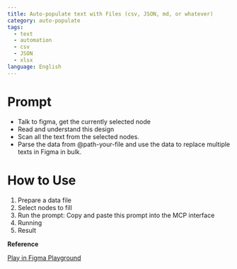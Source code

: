 ```yaml
---
title: Auto-populate text with Files (csv, JSON, md, or whatever)
category: auto-populate
tags:
  - text
  - automation
  - csv
  - JSON
  - xlsx
language: English
---
```


# Prompt

- Talk to figma, get the currently selected node
- Read and understand this design
- Scan all the text from the selected nodes.
- Parse the data from @path-your-file and use the data to replace multiple texts in Figma in bulk.


# How to Use

1. Prepare a data file 
2. Select nodes to fill
3. Run the prompt: Copy and paste this prompt into the MCP interface
4. Running
5. Result

**Reference**

<a
  href="https://www.figma.com/community/file/1513760524697897204"
  class="figma-button">
  Play in Figma Playground
</a>

